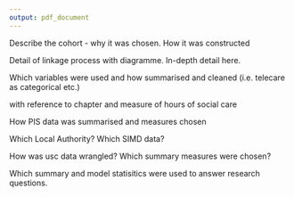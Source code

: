 ```yaml
---
output: pdf_document
---
```


\chapter{Methods}\label{ch:methods}

\section{Cohort}\label{sec:cohort}

Describe the cohort - why it was chosen. How it was constructed

\section{Linkage process}\label{sec:linkage}

Detail of linkage process with diagramme. In-depth detail here. 

\section{Summary measures}\label{sec:summaries}

\subsection{Social Care Survey}\label{subsec:scs-summs}

Which variables were used and how summarised and cleaned (i.e. telecare as categorical etc.)

with reference to chapter \ref{ch:renfrew} and measure of hours of social care

\subsection{Prescribing Information Service}\label{subsec:pis-summs}

How PIS data was summarised and measures chosen

\subsection{Demographic, geographic, and deaths information}\label{subsec:nrs-summs}

Which Local Authority? Which SIMD data?

\subsection{Unscheduled care measures}\label{subsec:usc-summs}

How was usc data wrangled? Which summary measures were chosen?

\section{Statistical methods}

Which summary and model statisitics were used to answer research questions. 
